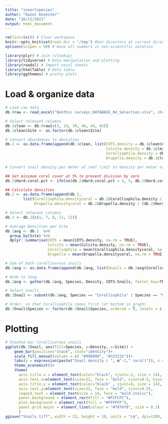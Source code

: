 ```yaml
---
title: "invertspecies"
author: "Ewout Knoester"
date: "16/11/2021"
output: html_document
---
```



```r

rm(list=ls()) # Clear workspace
knitr::opts_knit$set(root.dir = '/tmp') #Set directory at current directory for all subsequent chunks
options(scipen = 50) # Have all numbers in non-scientific notation

library(plyr) # Join (vlookup)
library(tidyverse) # Data manipulation and plotting
library(readxl) # Import excel sheets
library(htmlTable) # Data table
library(ggthemes) # pretty plots

```

# Load & organize data
<!--
Data info:
  Data collected by Nienke Klerks & Sofia Kolkman
  Abundance of invertebrates for different transect widths:
  >>> Corallivorous snails (1 x 20 m) = 20 m2
  >>> Corallivorous sea starts (5 x 20 m) = 100 m2
  
-->

```r

# Load raw data
db.0raw <- read_excel("Benthic surveys_DATABASE_04_Selection.xlsx", sheet = "Data")

# Select relevant columns
db.1clean <- db.0raw[c(3, 19, 39, 40, 44, 45)]
db.1clean$Site <- as.factor(db.1clean$Site)

# Convert abundances to densities
db.2 <- as.data.frame(append(db.1clean, list(COTS.density = db.1clean$COTS.abundance / 100 * 10000, # /ha
                                             Culcita.density = db.1clean$Culcita.abundance / 100 * 10000, # /ha
                                             Coralliophila.density = db.1clean$Coralliophila.abundance / 20, # /m2
                                             Drupella.density = db.1clean$Drupella.abundance / 20)))

# Convert snail density per meter of reef (/m2) to density per meter of coral (/m2 coral)

## Set minimum coral cover at 5% to prevent division by zero
db.2$Hard.coral.pct <- ifelse(db.2$Hard.coral.pct < 5, 5, db.2$Hard.coral.pct)

## Calculate densities
db.2 <- as.data.frame(append(db.2,
        list(Coralliophila.densitycoral = db.2$Coralliophila.density / (db.2$Hard.coral.pct/100), # /m2 coral
             Drupella.densitycoral = db.2$Drupella.density / (db.2$Hard.coral.pct/100)))) # /m2 coral

# Select relevant columns
db.2 <- db.2[c(1, 7, 8, 11, 12)]

# Average Densities per Site
db.2avg <- db.2  %>%  
  group_by(Site) %>% 
  dplyr::summarise(COTS = mean(COTS.density, na.rm = TRUE),
                   Culcita = mean(Culcita.density, na.rm = TRUE),
                   Coralliophila = mean(Coralliophila.densitycoral, na.rm = TRUE),
                   Drupella = mean(Drupella.densitycoral, na.rm = TRUE))

# Sum of both corallivorous snails
db.2avg <- as.data.frame(append(db.2avg, list(Snails = db.2avg$Coralliophila + db.2avg$Drupella)))

# Wide to long
db.2avg <- gather(db.2avg, Species, Density, COTS:Snails, factor_key=TRUE)

# Select snails
db.3Snail <- subset(db.2avg, Species == "Coralliophila" | Species == "Drupella" )

# Order, so that Coralliophila comes first (at bottom in graph)
db.3Snail$Species <- factor(db.3Snail$Species, ordered = T, levels = c("Drupella", "Coralliophila"))

```

# Plotting
```r

# Stacked bar Corallivorous snails
ggplot(db.3Snail, aes(fill=Species, y=Density, x=Site)) + 
    geom_bar(position="stack", stat="identity")+
    scale_fill_manual(values = c( "#999999", "#323232"))+
    labs(y = expression(paste("Snail density ( ", m^-2," coral)")), x = "Study site")+
    theme_economist()+
    theme(
      axis.title.x = element_text(color="black", vjust=-2, size = 14),
      axis.text.x=element_text(size=12, face = "bold", vjust=0.5, hjust=0),
      axis.title.y = element_text(color="black" , vjust=4, size = 14),
      axis.text.y=element_text(size=12, face = "bold", vjust=0.5),
      legend.text = element_text(size = 14, face = "bold.italic"),
      panel.background = element_rect(fill = "#FCFCFC"),
      plot.background = element_rect(fill = "#FFFFFF"),
      panel.grid.major = element_line(colour = "#797979", size = 0.3)
      )
ggsave("Snails.tiff", width = 23, height = 10, units = "cm", dpi=1200, compression = "lzw")

```


